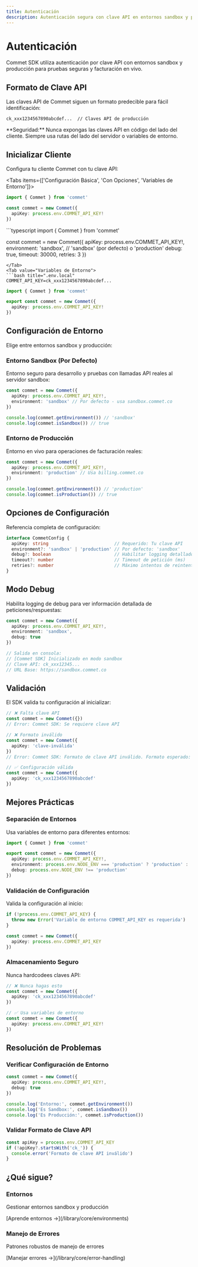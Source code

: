 ```yaml
---
title: Autenticación
description: Autenticación segura con clave API en entornos sandbox y producción
---
```



# Autenticación

Commet SDK utiliza autenticación por clave API con entornos sandbox y producción para pruebas seguras y facturación en vivo.

## Formato de Clave API

Las claves API de Commet siguen un formato predecible para fácil identificación:

```
ck_xxx1234567890abcdef...  // Claves API de producción
```

<Callout type="warn">
**Seguridad:** Nunca expongas las claves API en código del lado del cliente. Siempre usa rutas del lado del servidor o variables de entorno.
</Callout>

## Inicializar Cliente

Configura tu cliente Commet con tu clave API:

<Tabs items={['Configuración Básica', 'Con Opciones', 'Variables de Entorno']}>
<Tab value="Configuración Básica">
```typescript
import { Commet } from 'commet'

const commet = new Commet({
  apiKey: process.env.COMMET_API_KEY!
})
```
</Tab>
<Tab value="Con Opciones">
```typescript
import { Commet } from 'commet'

const commet = new Commet({
  apiKey: process.env.COMMET_API_KEY!,
  environment: 'sandbox',  // 'sandbox' (por defecto) o 'production'
  debug: true,
  timeout: 30000,
  retries: 3
})
```
</Tab>
<Tab value="Variables de Entorno">
```bash title=".env.local"
COMMET_API_KEY=ck_xxx1234567890abcdef...
```

```typescript title="lib/commet.ts"
import { Commet } from 'commet'

export const commet = new Commet({
  apiKey: process.env.COMMET_API_KEY!
})
```
</Tab>
</Tabs>

## Configuración de Entorno

Elige entre entornos sandbox y producción:

### Entorno Sandbox (Por Defecto)

Entorno seguro para desarrollo y pruebas con llamadas API reales al servidor sandbox:

```typescript
const commet = new Commet({
  apiKey: process.env.COMMET_API_KEY!,
  environment: 'sandbox' // Por defecto - usa sandbox.commet.co
})

console.log(commet.getEnvironment()) // 'sandbox'
console.log(commet.isSandbox()) // true
```

### Entorno de Producción

Entorno en vivo para operaciones de facturación reales:

```typescript
const commet = new Commet({
  apiKey: process.env.COMMET_API_KEY!,
  environment: 'production' // Usa billing.commet.co
})

console.log(commet.getEnvironment()) // 'production'
console.log(commet.isProduction()) // true
```

## Opciones de Configuración

Referencia completa de configuración:

```typescript
interface CommetConfig {
  apiKey: string                         // Requerido: Tu clave API
  environment?: 'sandbox' | 'production' // Por defecto: 'sandbox'
  debug?: boolean                        // Habilitar logging detallado
  timeout?: number                       // Timeout de petición (ms)
  retries?: number                       // Máximo intentos de reintento
}
```

## Modo Debug

Habilita logging de debug para ver información detallada de peticiones/respuestas:

```typescript
const commet = new Commet({
  apiKey: process.env.COMMET_API_KEY!,
  environment: 'sandbox',
  debug: true
})

// Salida en consola:
// [Commet SDK] Inicializado en modo sandbox
// Clave API: ck_xxx12345...
// URL Base: https://sandbox.commet.co
```

## Validación

El SDK valida tu configuración al inicializar:

```typescript
// ❌ Falta clave API
const commet = new Commet({})
// Error: Commet SDK: Se requiere clave API

// ❌ Formato inválido
const commet = new Commet({
  apiKey: 'clave-inválida'
})
// Error: Commet SDK: Formato de clave API inválido. Formato esperado: ck_xxx...

// ✅ Configuración válida
const commet = new Commet({
  apiKey: 'ck_xxx1234567890abcdef'
})
```

## Mejores Prácticas

### Separación de Entornos

Usa variables de entorno para diferentes entornos:

```typescript title="lib/commet.ts"
import { Commet } from 'commet'

export const commet = new Commet({
  apiKey: process.env.COMMET_API_KEY!,
  environment: process.env.NODE_ENV === 'production' ? 'production' : 'sandbox',
  debug: process.env.NODE_ENV !== 'production'
})
```

### Validación de Configuración

Valida la configuración al inicio:

```typescript
if (!process.env.COMMET_API_KEY) {
  throw new Error('Variable de entorno COMMET_API_KEY es requerida')
}

const commet = new Commet({
  apiKey: process.env.COMMET_API_KEY
})
```

### Almacenamiento Seguro

Nunca hardcodees claves API:

```typescript
// ❌ Nunca hagas esto
const commet = new Commet({
  apiKey: 'ck_xxx1234567890abcdef'
})

// ✅ Usa variables de entorno
const commet = new Commet({
  apiKey: process.env.COMMET_API_KEY!
})
```

## Resolución de Problemas

### Verificar Configuración de Entorno

```typescript
const commet = new Commet({
  apiKey: process.env.COMMET_API_KEY!,
  debug: true
})

console.log('Entorno:', commet.getEnvironment())
console.log('Es Sandbox:', commet.isSandbox())
console.log('Es Producción:', commet.isProduction())
```

### Validar Formato de Clave API

```typescript
const apiKey = process.env.COMMET_API_KEY
if (!apiKey?.startsWith('ck_')) {
  console.error('Formato de clave API inválido')
}
```

## ¿Qué sigue?

<div className="grid grid-cols-1 md:grid-cols-2 gap-4">
  <div className="border rounded-lg p-4">
    <h3 className="font-semibold mt-0">Entornos</h3>
    <p className="text-sm text-muted-foreground">Gestionar entornos sandbox y producción</p>
    <p className="text-sm">[Aprende entornos →](/library/core/environments)</p>
  </div>
  
  <div className="border rounded-lg p-4">
    <h3 className="font-semibold mt-0">Manejo de Errores</h3>
    <p className="text-sm text-muted-foreground">Patrones robustos de manejo de errores</p>
    <p className="text-sm">[Manejar errores →](/library/core/error-handling)</p>
  </div>
</div>
